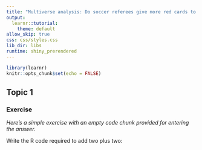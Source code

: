 ```yaml
---
title: "Multiverse analysis: Do soccer referees give more red cards to dark-skinned players?"
output: 
  learnr::tutorial:
    theme: default
allow_skip: true
css: css/styles.css
lib_dir: libs
runtime: shiny_prerendered
---
```


```r
library(learnr)
knitr::opts_chunk$set(echo = FALSE)
```


## Topic 1

### Exercise 

*Here's a simple exercise with an empty code chunk provided for entering the answer.*

Write the R code required to add two plus two:

```r

```

